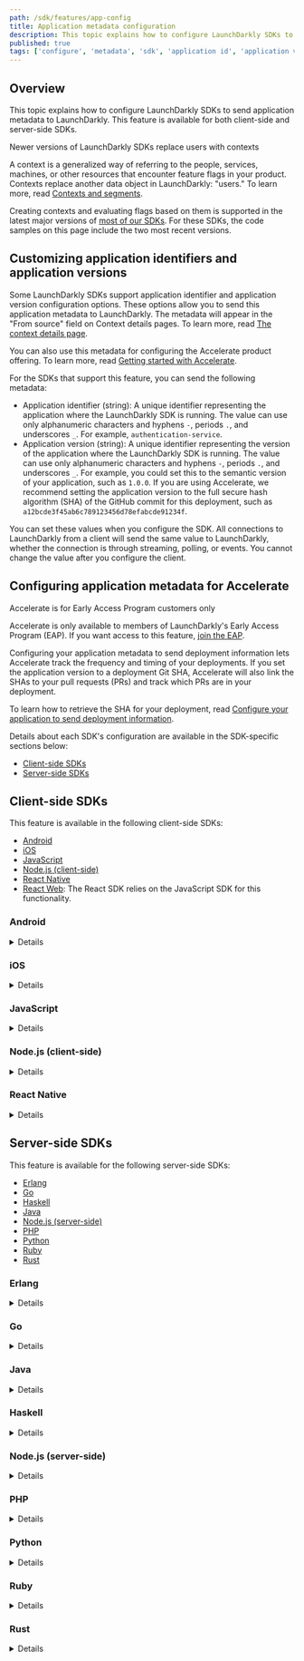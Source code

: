 ```yaml
---
path: /sdk/features/app-config
title: Application metadata configuration
description: This topic explains how to configure LaunchDarkly SDKs to send application metadata to LaunchDarkly.
published: true
tags: ['configure', 'metadata', 'sdk', 'application id', 'application version', 'accelerate']
---
```


## Overview

This topic explains how to configure LaunchDarkly SDKs to send application metadata to LaunchDarkly. This feature is available for both client-side and server-side SDKs.

<Callout intent="info">
<CalloutTitle>Newer versions of LaunchDarkly SDKs replace users with contexts</CalloutTitle>
<CalloutDescription>

A context is a generalized way of referring to the people, services, machines, or other resources that encounter feature flags in your product. Contexts replace another data object in LaunchDarkly: "users." To learn more, read [Contexts and segments](/home/contexts).

Creating contexts and evaluating flags based on them is supported in the latest major versions of [most of our SDKs](/sdk). For these SDKs, the code samples on this page include the two most recent versions.

</CalloutDescription>
</Callout>

## Customizing application identifiers and application versions

Some LaunchDarkly SDKs support application identifier and application version configuration options. These options allow you to send this application metadata to LaunchDarkly. The metadata will appear in the "From source" field on Context details pages. To learn more, read [The context details page](/home/contexts/context-details).

You can also use this metadata for configuring the Accelerate product offering. To learn more, read [Getting started with Accelerate](/home/accelerate/get-started-accelerate).

For the SDKs that support this feature, you can send the following metadata:

- Application identifier (string): A unique identifier representing the application where the LaunchDarkly SDK is running. The value can use only alphanumeric characters and hyphens `-`, periods `.`, and underscores `_`. For example, `authentication-service`.
- Application version (string): A unique identifier representing the version of the application where the LaunchDarkly SDK is running. The value can use only alphanumeric characters and hyphens `-`, periods `.`, and underscores `_`. For example, you could set this to the semantic version of your application, such as `1.0.0`. If you are using Accelerate, we recommend setting the application version to the full secure hash algorithm (SHA) of the GitHub commit for this deployment, such as `a12bcde3f45ab6c789123456d78efabcde91234f`.

You can set these values when you configure the SDK. All connections to LaunchDarkly from a client will send the same value to LaunchDarkly, whether the connection is through streaming, polling, or events. You cannot change the value after you configure the client.

## Configuring application metadata for Accelerate

<Callout intent="info">
<CalloutTitle>Accelerate is for Early Access Program customers only</CalloutTitle>
<CalloutDescription>

Accelerate is only available to members of LaunchDarkly's Early Access Program (EAP). If you want access to this feature, [join the EAP](https://launchdarkly.com/eap).

</CalloutDescription>
</Callout>

Configuring your application metadata to send deployment information lets Accelerate track the frequency and timing of your deployments. If you set the application version to a deployment Git SHA, Accelerate will also link the SHAs to your pull requests (PRs) and track which PRs are in your deployment.

To learn how to retrieve the SHA for your deployment, read [Configure your application to send deployment information](/home/accelerate/get-started-accelerate#step-2-configure-your-application-to-send-deployment-information).

Details about each SDK's configuration are available in the SDK-specific sections below:

* [Client-side SDKs](#client-side-sdks)
* [Server-side SDKs](#server-side-sdks)

## Client-side SDKs

This feature is available in the following client-side SDKs:

- [Android](#android)
- [iOS](#ios)
- [JavaScript](#javascript)
- [Node.js (client-side)](#nodejs-client-side)
- [React Native](#react-native)
- [React Web](#javascript): The React SDK relies on the JavaScript SDK for this functionality.

### Android

<Details summary="Expand Android code sample">

This code sample shows you how to configure the application identifier and application version:

<CodeSample>
<CSTab label="Java">

```java
LDConfig config = new LDConfig.Builder()
    .applicationInfo(
        Components.applicationInfo()
            .applicationId("authentication-service")
            .applicationVersion("1.0.0")
    )
    .build();
```

</CSTab>
<CSTab label="Kotlin">

```kotlin
val ldConfig: LDConfig = LDConfig.Builder()
    .applicationInfo(
        Components.applicationInfo()
            .applicationId("authentication-service")
            .applicationVersion("1.0.0")
    )
    .build()
```

</CSTab>
</CodeSample>

To learn more, read [`ApplicationInfoBuilder`](https://launchdarkly.github.io/android-client-sdk/com/launchdarkly/sdk/android/integrations/ApplicationInfoBuilder.html).

</Details>

### iOS

<Details summary="Expand iOS code sample">

This code sample shows you how to configure the application identifier and application version:

<CodeSample>
<CSTab label="Swift">

```swift
var applicationInfo = ApplicationInfo()
applicationInfo.applicationIdentifier("authentication-service")
applicationInfo.applicationVersion("1.0.0")

var config = LDConfig(mobileKey: mobileKey)
config.applicationInfo = applicationInfo
```

</CSTab>
<CSTab label="Objective-C">

```objc
LDApplicationInfo *applicationInfo = [[LDApplicationInfo alloc] init];
[applicationInfo applicationIdentifier:@"authentication-service"];
[applicationInfo applicationVersion:@"1.0.0"];

LDConfig *config = [[LDConfig alloc] initWithMobileKey:mobileKey];
config.applicationInfo = applicationInfo;
```

</CSTab>
</CodeSample>

To learn more about the specific configuration options that are available in this SDK, read the [SDK's API docs](https://launchdarkly.github.io/ios-client-sdk/Structs/LDConfig.html).
</Details>

### JavaScript

<Details summary="Expand JavaScript code sample">

This code sample shows you how to configure the application identifier and application version:

<CodeSample>
<CSTab label="JavaScript">

```js
const options = {
    application: {
	    id: 'authentication-service',
	    version: '1.0.0',
    },
};
const client = LDClient.initialize('client-side-id-123abc', context, options);
```

</CSTab>
<CSTab label="TypeScript">

```ts
import * as LDClient from 'launchdarkly-js-client-sdk';

const options: LDClient.LDOptions = {
    application: {
	    id: 'authentication-service',
	    version: '1.0.0',
    },
};
const client = LDClient.initialize('client-side-id-123abc', context, options);
```

</CSTab>
</CodeSample>

To learn more about the specific configuration options that are available in this SDK, read the [`LDOptions`](https://launchdarkly.github.io/js-client-sdk/interfaces/LDOptions.html).
</Details>

### Node.js (client-side)

<Details summary="Expand Node.js (client-side) code sample">

This code sample shows you how to configure the application identifier and application version:

<CodeSample>
<CSTab label="JavaScript">

```js
const options = {
  application: {
    id: "authentication-service",
    version: "1.0.0"
  }
};

const client = LDClient.initialize('client-side-id-123abc', context, options);
```

</CSTab>
<CSTab label="TypeScript">

```ts
import * as LDClient from 'launchdarkly-node-client-sdk';

const options: LDClient.LDOptions = {
  application: {
    id: "authentication-service",
    version: "1.0.0"
  }
};
const client = LDClient.initialize('client-side-id-123abc', context, options);
```

</CSTab>
</CodeSample>

To learn more, read [`application`](https://launchdarkly.github.io/node-client-sdk/interfaces/LDOptions.html#application).

</Details>

### React Native

<Details summary="Expand React Native code sample">

This code sample shows you how to configure the application identifier and application version:

<CodeSample>
<CSTab label="JavaScript">

```js
let client = new LDClient();

let config = {
  mobileKey: 'mobile-key-123abc',
  application: {
	   id: 'authentication-service',
	   version: '1.0.0',
  },
};
let context = { key: 'user-key-123abc', 'kind': 'user' };

await ldClient.configure(config, context);
```

</CSTab>
</CodeSample>

To learn more about the specific configuration options that are available in this SDK, read the [`LDConfig`](https://launchdarkly.github.io/react-native-client-sdk/index.html#LDConfig).
</Details>


## Server-side SDKs

This feature is available for the following server-side SDKs:

* [Erlang](#erlang)
* [Go](#go)
* [Haskell](#haskell)
* [Java](#java)
* [Node.js (server-side)](#nodejs-server-side)
* [PHP](#php)
* [Python](#python)
* [Ruby](#ruby)
* [Rust](#rust)

### Erlang

<Details summary="Expand Erlang code sample">

This code sample shows you how to configure the application identifier and application version:

<CodeSample>
<CSTab label="Erlang">

```erlang

ldclient:start_instance("sdk-key-123abc", #{
  application => #{
    id => <<"authentication-service">>,
    version => <<"1.0.0">>
  }
})

```

</CSTab>
</CodeSample>

For a complete list of configuration options, read the documentation for the [`ldclient_config` module](https://hexdocs.pm/launchdarkly_server_sdk/ldclient_config.html).

</Details>

### Go

<Details summary="Expand Go code sample">

The code in this sample configures the application identifier and application version:

<CodeSample>
<CSTab label="Go">

```go
var config ld.Config
config.ApplicationInfo.ApplicationID = "authentication-service"
config.ApplicationInfo.ApplicationVersion = "1.0.0"
```

</CSTab>
</CodeSample>

To learn more about the configuration options, read [`Config`](https://pkg.go.dev/gopkg.in/launchdarkly/go-server-sdk.v5#Config).
</Details>

### Java

<Details summary="Expand Java code sample">

This code sample shows you how to configure the application identifier and application version:

<CodeSample>
<CSTab label="Java">

```java
LDConfig config = new LDConfig.Builder()
  .applicationInfo(
    Components.applicationInfo()
      .applicationId("authentication-service")
      .applicationVersion("1.0.0")
  ).build();
```

</CSTab>
</CodeSample>

For a complete list of configuration options for the client, including proxy settings, timeouts, and streaming/polling options, read the Javadoc for [LDConfig.Builder](https://javadoc.io/doc/com.launchdarkly/launchdarkly-java-server-sdk/latest/com/launchdarkly/sdk/server/LDConfig.Builder.html).
</Details>

### Haskell

<Details summary="Expand Haskell code sample">

This code sample shows you how to pass custom parameters to the client by creating a custom configuration object.

The code in this sample configures the application identifier and application version:

<CodeSample>
<CSTab label="Haskell">

```haskell
{-# LANGUAGE OverloadedStrings #-}

import LaunchDarkly.Server.Config

import Data.Function ((&))

config :: Config
config = makeConfig "sdk-key-123abc" & configSetApplicationInfo appInfo
    where appInfo = makeApplicationInfo
            & withApplicationValue "id" "authentication-service"
            & withApplicationValue "version" "1.0.0"
```

</CSTab>
</CodeSample>

</Details>

### Node.js (server-side)

<Details summary="Expand Node.js (server-side) code sample">

This code sample shows you how to configure the application identifier and application version:

<CodeSample>
<CSTab label="JavaScript">

```js
var options = {
  application: {
    id: 'authentication-service',
    version: '1.0.0'
  }
};
client = ld.init('sdk-key-123abc', options);
```

</CSTab>
<CSTab label="TypeScript">

```ts
import * as ld from 'launchdarkly-node-server-sdk';
const options: ld.LDOptions = {
  application: {
    id: 'authentication-service',
    version: '1.0.0'
  }
};
const client = ld.init('sdk-key-123abc', options);
```

</CSTab>
</CodeSample>

To learn more about the specific configuration options that are available in this SDK, read the [SDK's API docs](https://launchdarkly.github.io/node-server-sdk/interfaces/_launchdarkly_node_server_sdk_.LDOptions.html).
</Details>

### PHP

<Details summary="Expand PHP code sample">

This code sample shows you how to configure the application identifier and application version:

<CodeSample>
<CSTab label="PHP">

```php
$appInfo = (new ApplicationInfo())->withId('authentication-service')->withVersion('1.0.0');
$config = [
  "application_info" => $appInfo
];

$client = new LaunchDarkly\LDClient("sdk-key-123abc", $config);
```

</CSTab>
</CodeSample>

To learn more, read [`ApplicationInfo`](https://launchdarkly.github.io/php-server-sdk/classes/LaunchDarkly-Types-ApplicationInfo.html). For a complete list of configuration options, read the documentation for the [LDClient constructor](http://launchdarkly.github.io/php-server-sdk/classes/LaunchDarkly-LDClient.html#method___construct).

</Details>

### Python

<Details summary="Expand Python code sample">

This code sample shows you how to configure the application identifier and application version:

<CodeSample>
<CSTab label="Python">

```py
config = Config(sdk_key='sdk-key-123abc',
  application = {"id": "authentication-service", "version": "1.0.0"})
ldclient.set_config(config)

```

</CSTab>
</CodeSample>

To learn more, read [`application`](https://launchdarkly-python-sdk.readthedocs.io/en/latest/api-main.html#ldclient.config.Config.application). For a complete list of configuration options, read the documentation for the [`ldclient.config` module](https://launchdarkly-python-sdk.readthedocs.io/en/latest/api-main.html#module-ldclient.config).

</Details>

### Ruby

<Details summary="Expand Ruby code sample">

This code sample shows you how to configure the application identifier and application version:

<CodeSample>
<CSTab label="Ruby">

```ruby
LaunchDarkly::Config.new({
  application: {
    id: "authentication-service",
    version: "abc123def456"
  }
})
```

</CSTab>
</CodeSample>

To learn more about the specific configuration options that are available in this SDK, read the [SDK's API docs](https://launchdarkly.github.io/ruby-server-sdk).
</Details>

### Rust

<Details summary="Expand Rust code sample">

This code sample shows you how to configure the application identifier and application version:

<CodeSample>
<CSTab label="Rust">

```rust
let mut application_info = ApplicationInfo::new();
application_info
    .application_identifier("authentication-service")
    .application_version("1.0.0");
let config = ConfigBuilder::new(&sdk_key)
    .application_info(application_info)
    .build();
```

</CSTab>
</CodeSample>

The `Config` type lets you specify a variety of options. To learn more about the specific configuration options that are available in this SDK, read the [SDK's API docs](https://docs.rs/launchdarkly-server-sdk/latest/launchdarkly_server_sdk/struct.Config.html).
</Details>
